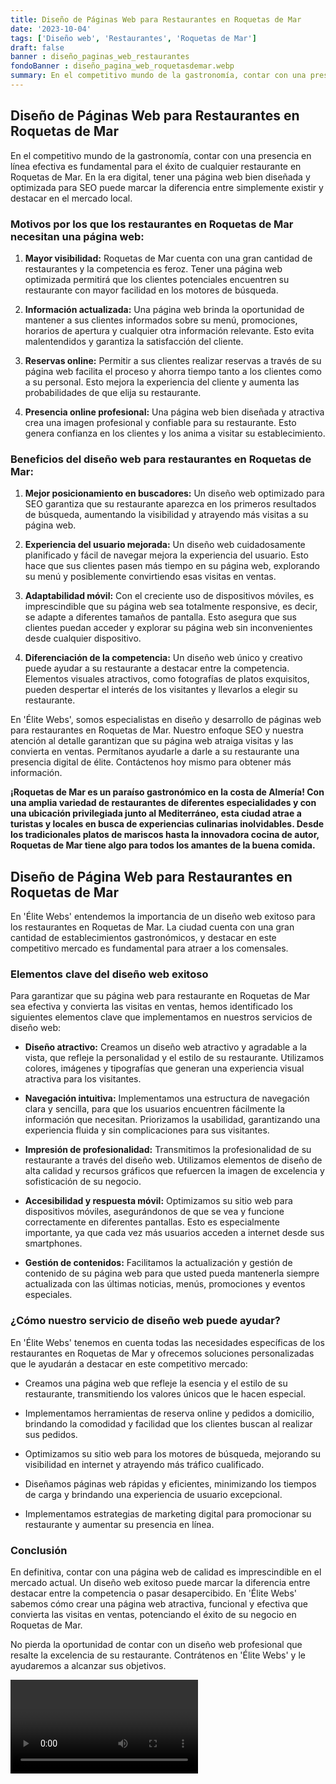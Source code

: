 ```yaml
---
title: Diseño de Páginas Web para Restaurantes en Roquetas de Mar
date: '2023-10-04'
tags: ['Diseño web', 'Restaurantes', 'Roquetas de Mar']
draft: false
banner : diseño_paginas_web_restaurantes
fondoBanner : diseño_pagina_web_roquetasdemar.webp
summary: En el competitivo mundo de la gastronomía, contar con una presencia en línea efectiva es fundamental para el éxito de cualquier restaurante en Roquetas de Mar. En la era digital, tener una página web bien diseñada y optimizada para SEO puede marcar la diferencia entre simplemente existir y destacar en el mercado local.
---
```


## **Diseño de Páginas Web para Restaurantes en Roquetas de Mar**

En el competitivo mundo de la gastronomía, contar con una presencia en línea efectiva es fundamental para el éxito de cualquier restaurante en Roquetas de Mar. En la era digital, tener una página web bien diseñada y optimizada para SEO puede marcar la diferencia entre simplemente existir y destacar en el mercado local.

### **Motivos por los que los restaurantes en Roquetas de Mar necesitan una página web:**

1. **Mayor visibilidad:** Roquetas de Mar cuenta con una gran cantidad de restaurantes y la competencia es feroz. Tener una página web optimizada permitirá que los clientes potenciales encuentren su restaurante con mayor facilidad en los motores de búsqueda.

2. **Información actualizada:** Una página web brinda la oportunidad de mantener a sus clientes informados sobre su menú, promociones, horarios de apertura y cualquier otra información relevante. Esto evita malentendidos y garantiza la satisfacción del cliente.

3. **Reservas online:** Permitir a sus clientes realizar reservas a través de su página web facilita el proceso y ahorra tiempo tanto a los clientes como a su personal. Esto mejora la experiencia del cliente y aumenta las probabilidades de que elija su restaurante.

4. **Presencia online profesional:** Una página web bien diseñada y atractiva crea una imagen profesional y confiable para su restaurante. Esto genera confianza en los clientes y los anima a visitar su establecimiento.

### **Beneficios del diseño web para restaurantes en Roquetas de Mar:**

1. **Mejor posicionamiento en buscadores:** Un diseño web optimizado para SEO garantiza que su restaurante aparezca en los primeros resultados de búsqueda, aumentando la visibilidad y atrayendo más visitas a su página web.

2. **Experiencia del usuario mejorada:** Un diseño web cuidadosamente planificado y fácil de navegar mejora la experiencia del usuario. Esto hace que sus clientes pasen más tiempo en su página web, explorando su menú y posiblemente convirtiendo esas visitas en ventas.

3. **Adaptabilidad móvil:** Con el creciente uso de dispositivos móviles, es imprescindible que su página web sea totalmente responsive, es decir, se adapte a diferentes tamaños de pantalla. Esto asegura que sus clientes puedan acceder y explorar su página web sin inconvenientes desde cualquier dispositivo.

4. **Diferenciación de la competencia:** Un diseño web único y creativo puede ayudar a su restaurante a destacar entre la competencia. Elementos visuales atractivos, como fotografías de platos exquisitos, pueden despertar el interés de los visitantes y llevarlos a elegir su restaurante.

En 'Élite Webs', somos especialistas en diseño y desarrollo de páginas web para restaurantes en Roquetas de Mar. Nuestro enfoque SEO y nuestra atención al detalle garantizan que su página web atraiga visitas y las convierta en ventas. Permítanos ayudarle a darle a su restaurante una presencia digital de élite. Contáctenos hoy mismo para obtener más información.

**¡Roquetas de Mar es un paraíso gastronómico en la costa de Almería! Con una amplia variedad de restaurantes de diferentes especialidades y con una ubicación privilegiada junto al Mediterráneo, esta ciudad atrae a turistas y locales en busca de experiencias culinarias inolvidables. Desde los tradicionales platos de mariscos hasta la innovadora cocina de autor, Roquetas de Mar tiene algo para todos los amantes de la buena comida.**

<GifSeo />

<Cta />

## Diseño de Página Web para Restaurantes en Roquetas de Mar

En 'Élite Webs' entendemos la importancia de un diseño web exitoso para los restaurantes en Roquetas de Mar. La ciudad cuenta con una gran cantidad de establecimientos gastronómicos, y destacar en este competitivo mercado es fundamental para atraer a los comensales.

### Elementos clave del diseño web exitoso

Para garantizar que su página web para restaurante en Roquetas de Mar sea efectiva y convierta las visitas en ventas, hemos identificado los siguientes elementos clave que implementamos en nuestros servicios de diseño web:

- **Diseño atractivo:** Creamos un diseño web atractivo y agradable a la vista, que refleje la personalidad y el estilo de su restaurante. Utilizamos colores, imágenes y tipografías que generan una experiencia visual atractiva para los visitantes.

- **Navegación intuitiva:** Implementamos una estructura de navegación clara y sencilla, para que los usuarios encuentren fácilmente la información que necesitan. Priorizamos la usabilidad, garantizando una experiencia fluida y sin complicaciones para sus visitantes.

- **Impresión de profesionalidad:** Transmitimos la profesionalidad de su restaurante a través del diseño web. Utilizamos elementos de diseño de alta calidad y recursos gráficos que refuercen la imagen de excelencia y sofisticación de su negocio.

- **Accesibilidad y respuesta móvil:** Optimizamos su sitio web para dispositivos móviles, asegurándonos de que se vea y funcione correctamente en diferentes pantallas. Esto es especialmente importante, ya que cada vez más usuarios acceden a internet desde sus smartphones.

- **Gestión de contenidos:** Facilitamos la actualización y gestión de contenido de su página web para que usted pueda mantenerla siempre actualizada con las últimas noticias, menús, promociones y eventos especiales.

### ¿Cómo nuestro servicio de diseño web puede ayudar?

En 'Élite Webs' tenemos en cuenta todas las necesidades específicas de los restaurantes en Roquetas de Mar y ofrecemos soluciones personalizadas que le ayudarán a destacar en este competitivo mercado:

- Creamos una página web que refleje la esencia y el estilo de su restaurante, transmitiendo los valores únicos que le hacen especial.

- Implementamos herramientas de reserva online y pedidos a domicilio, brindando la comodidad y facilidad que los clientes buscan al realizar sus pedidos.

- Optimizamos su sitio web para los motores de búsqueda, mejorando su visibilidad en internet y atrayendo más tráfico cualificado.

- Diseñamos páginas web rápidas y eficientes, minimizando los tiempos de carga y brindando una experiencia de usuario excepcional.

- Implementamos estrategias de marketing digital para promocionar su restaurante y aumentar su presencia en línea.

### Conclusión

En definitiva, contar con una página web de calidad es imprescindible en el mercado actual. Un diseño web exitoso puede marcar la diferencia entre destacar entre la competencia o pasar desapercibido. En 'Élite Webs' sabemos cómo crear una página web atractiva, funcional y efectiva que convierta las visitas en ventas, potenciando el éxito de su negocio en Roquetas de Mar.

No pierda la oportunidad de contar con un diseño web profesional que resalte la excelencia de su restaurante. Contrátenos en 'Élite Webs' y le ayudaremos a alcanzar sus objetivos.

<Video />

<CtaBot job='Restaurantes' city='Roquetas de Mar'/>

<Gmaps query='Roquetas de Mar+españa+maps' />